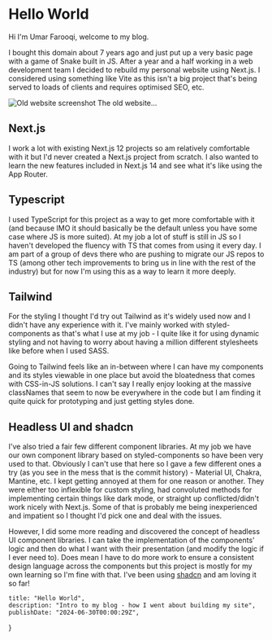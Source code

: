 # Hello World

Hi I'm Umar Farooqi, welcome to my blog.

I bought this domain about 7 years ago and just put up a very basic page with a game of Snake built in JS. After a
year and a half working in a web development team I decided to rebuild my personal website using Next.js. I
considered using something like Vite as this isn't a big project that's being served to loads of clients and
requires optimised SEO, etc.

![Old website screenshot](/old-website.png)
The old website...

## Next.js
I work a lot with existing Next.js 12 projects so am relatively comfortable with it but
I'd never created a Next.js project from scratch. I also wanted to learn the new features included in Next.js 14 and
see what it's like using the App Router.

## Typescript
I used TypeScript for this project as a way to get more comfortable with it (and because IMO it should basically be the
default unless you have some case where JS is more suited). At my job a lot of stuff is still in JS so I haven't
developed the fluency with TS that comes from using it every day. I am part of a group of devs there who are pushing
to migrate our JS repos to TS (among other tech improvements to bring us in line with the rest of the industry) but
for now I'm using this as a way to learn it more deeply.

## Tailwind
For the styling I thought I'd try out Tailwind as it's widely used now and I didn't have any experience with it.
I've mainly worked with styled-components as that's what I use at my job - I quite like it for using dynamic styling
and not having to worry about having a million different stylesheets like before when I used SASS.

Going to Tailwind feels like an in-between where I can have my components and its styles viewable in one place but
avoid the bloatedness that comes with CSS-in-JS solutions. I can't say I really enjoy looking at the massive
classNames that seem to now be everywhere in the code but I am finding it quite quick for prototyping and just
getting styles done.

## Headless UI and shadcn
I've also tried a fair few different component libraries. At my job we have our own component library based on
styled-components so have been very used to that. Obviously I can't use that here so I gave a few different ones a
try (as you see in the mess that is the commit history) - Material UI, Chakra, Mantine, etc. I kept getting annoyed
at them for one reason or another. They were either too inflexible for custom styling, had convoluted methods for
implementing certain things like dark mode, or straight up conflicted/didn't work nicely with Next.js. Some of
that is probably me being inexperienced and impatient so I thought I'd pick one and deal with the issues.


However, I did some more reading and discovered the concept of headless UI component libraries. I can take the
implementation of the components' logic and then do what I want with their presentation (and modify the logic if I
ever need to). Does mean I have to do more work to ensure a consistent design language across the components but
this project is mostly for my own learning so I'm fine with that. I've been using [shadcn](https://ui.shadcn.com)
and am loving it so far!

    title: "Hello World",
    description: "Intro to my blog - how I went about building my site",
    publishDate: "2024-06-30T00:00:29Z",
}